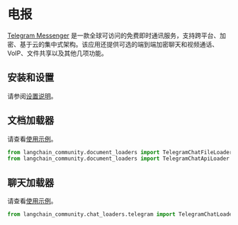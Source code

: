 # 电报

[Telegram Messenger](https://web.telegram.org/a/) 是一款全球可访问的免费即时通讯服务，支持跨平台、加密、基于云的集中式架构。该应用还提供可选的端到端加密聊天和视频通话、VoIP、文件共享以及其他几项功能。

## 安装和设置

请参阅[设置说明](/docs/integrations/document_loaders/telegram)。

## 文档加载器

请查看[使用示例](/docs/integrations/document_loaders/telegram)。

```python
from langchain_community.document_loaders import TelegramChatFileLoader
from langchain_community.document_loaders import TelegramChatApiLoader
```

## 聊天加载器

请查看[使用示例](/docs/integrations/chat_loaders/telegram)。

```python
from langchain_community.chat_loaders.telegram import TelegramChatLoader
```